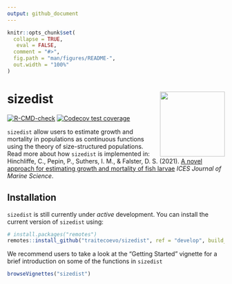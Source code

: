 ```yaml
---
output: github_document
---
```


<!-- README.md is generated from README.Rmd. Please edit that file -->

```r
knitr::opts_chunk$set(
  collapse = TRUE,
   eval = FALSE,
  comment = "#>",
  fig.path = "man/figures/README-",
  out.width = "100%"
)
```

# sizedist <img src="inst/figures/sizedist_2.png" align="right" alt="" width="150" />

<!-- badges: start -->
[![R-CMD-check](https://github.com/traitecoevo/sizedist/workflows/R-CMD-check/badge.svg)](https://github.com/traitecoevo/sizedist/actions)
[![Codecov test coverage](https://codecov.io/gh/traitecoevo/sizedist/branch/develop/graph/badge.svg)](https://codecov.io/gh/traitecoevo/sizedist?branch=master)
<!-- badges: end -->

`sizedist` allow users to estimate growth and mortality in populations as continuous functions using the theory of size-structured populations. Read more about how `sizedist` is implemented in: 
Hinchliffe, C., Pepin, P., Suthers, I. M., & Falster, D. S. (2021). [A novel approach for estimating growth and mortality of fish larvae](https://academic.oup.com/icesjms/advance-article/doi/10.1093/icesjms/fsab161/6364353?login=true) *ICES Journal of Marine Science*.

## Installation

`sizedist` is still currently under *active* development. You can install the current version of `sizedist` using:

```r
# install.packages("remotes")
remotes::install_github("traitecoevo/sizedist", ref = "develop", build_vignettes = TRUE)
```

We recommend users to take a look at the "Getting Started" vignette for a brief introduction on some of the functions in `sizedist`

```r
browseVignettes("sizedist")
```
